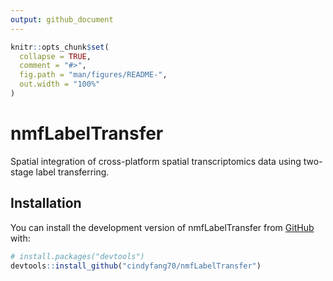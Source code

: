 ```yaml
---
output: github_document
---
```


<!-- README.md is generated from README.Rmd. Please edit that file -->

```r
knitr::opts_chunk$set(
  collapse = TRUE,
  comment = "#>",
  fig.path = "man/figures/README-",
  out.width = "100%"
)
```

# nmfLabelTransfer

<!-- badges: start -->
<!-- badges: end -->

Spatial integration of cross-platform spatial transcriptomics data using two-stage label transferring.

## Installation

You can install the development version of nmfLabelTransfer from [GitHub](https://github.com/) with:

``` r
# install.packages("devtools")
devtools::install_github("cindyfang70/nmfLabelTransfer")
```
